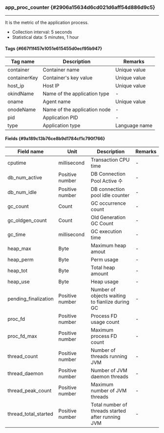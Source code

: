 ### app_proc_counter {#2906a15634d6cd021d6aff54d886d9c5}

---

It is the metric of the application process.

- Collection interval: 5 seconds
- Statistical data: 5 minutes, 1 hour

#### Tags {#667f1f457e1051e615455d0ecf95b947}

| Tag name     | Description                  | Remarks       |
| ------------ | ---------------------------- | ------------- |
| container    | Container name               | Unique value  |
| containerKey | Container's key value        | Unique value  |
| host_ip      | Host IP                      | Unique value  |
| okindName    | Name of the application type | -             |
| oname        | Agent name                   | Unique value  |
| onodeName    | Name of the application node | -             |
| pid          | Application PID              | -             |
| type         | Application type             | Language name |

#### Fields {#9a189c13b76ce8b9d1784cf1c790f766}

| Field name           | Unit            | Description                                       | Remarks |
| -------------------- | --------------- | ------------------------------------------------- | ------- |
| cputime              | millisecond     | Transaction CPU time                              | -       |
| db_num_active        | Positive number | DB Connection Pool Active 수                       | -       |
| db_num_idle          | Positive number | DB connection pool idle counter                   | -       |
| gc_count             | Count           | GC occurrence count                               | -       |
| gc_oldgen_count      | Count           | Old Generation GC Count                           | -       |
| gc_time              | millisecond     | GC execution time                                 | -       |
| heap_max             | Byte            | Maximum heap amout                                | -       |
| heap_perm            | Byte            | Perm usage                                        | -       |
| heap_tot             | Byte            | Total heap amount                                 | -       |
| heap_use             | Byte            | Heap usage                                        | -       |
| pending_finalization | Positive number | Number of objects waiting to fianlize during GC   | -       |
| proc_fd              | Positive number | Process FD usage count                            | -       |
| proc_fd_max          | Positive number | Maximum process FD count                          | -       |
| thread_count         | Positive number | Number of threads running JVM                     | -       |
| thread_daemon        | Positive number | Number of JVM daemon threads                      | -       |
| thread_peak_count    | Positive number | Maximum number of JVM threads                     | -       |
| thread_total_started | Positive number | Total number of threads started after running JVM | -       |
